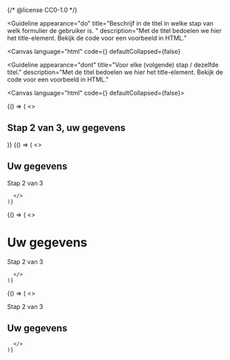 {/* @license CC0-1.0 */}


<Guideline
  appearance="do"
  title="Beschrijf in de titel in welke stap van welk formulier de gebruiker is. "
  description="Met de titel bedoelen we hier het title-element. Bekijk de code voor een voorbeeld in HTML."
>
  <Canvas
    language="html"
    code={<title>Stap 2 van 3, uw gegevens - Gemeente voorbeeld</title>}
    defaultCollapsed={false}
  ></Canvas>
</Guideline>

<Guideline
  appearance="dont"
  title="Voor elke (volgende) stap / dezelfde titel."
  description="Met de titel bedoelen we hier het title-element. Bekijk de code voor een voorbeeld in HTML."
>
<Canvas language="html" code={<title>Contact opnemen - Gemeente voorbeeld</title>} defaultCollapsed={false}></Canvas>

</Guideline>

<Guideline appearance="do" title="Stap in het kopje van het formulier.">
  <Canvas language="html">
    {() => (
      <>
        <h2>Stap 2 van 3, uw gegevens</h2>
      </>
    )}
  </Canvas>
</Guideline>

<Guideline appearance="do" title="Stap onder het kopje van het formulier.">
  <Canvas language="html">
    {() => (
      <>
        <h2>Uw gegevens</h2>
        <p>Stap 2 van 3</p>

      </>
    )}

  </Canvas>
</Guideline>

<Guideline appearance="do" title="Stap onder het kopje van het formulier." description="Gebruik hgroup om het kopje en de stappen semantisch aan elkaar te koppelen.">
  <Canvas language="html">
    {() => (
      <>
        <hgroup>
          <h1>Uw gegevens</h1>
          <p>Stap 2 van 3</p>
        </hgroup>

      </>
    )}

  </Canvas>
</Guideline>

<Guideline appearance="dont" title="Stap boven het kopje van het formulier.">
  <Canvas language="html">
    {() => (
      <>
<p>Stap 2 van 3</p>
<h2>Uw gegevens</h2>

      </>
    )}

  </Canvas>
</Guideline>
